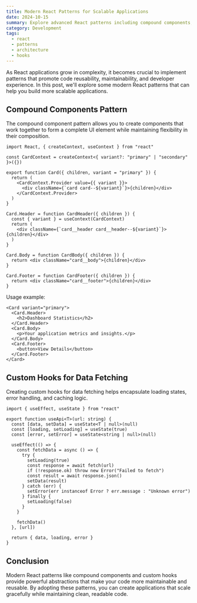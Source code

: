 ```yaml
---
title: Modern React Patterns for Scalable Applications
date: 2024-10-15
summary: Explore advanced React patterns including compound components, render props, and custom hooks for building maintainable applications.
category: Development
tags:
  - react
  - patterns
  - architecture
  - hooks
---
```


As React applications grow in complexity, it becomes crucial to implement patterns that promote code reusability, maintainability, and developer experience. In this post, we'll explore some modern React patterns that can help you build more scalable applications.

## Compound Components Pattern

The compound component pattern allows you to create components that work together to form a complete UI element while maintaining flexibility in their composition.

```tsx path="components/Card/index.tsx"
import React, { createContext, useContext } from "react"

const CardContext = createContext<{ variant?: "primary" | "secondary" }>({})

export function Card({ children, variant = "primary" }) {
  return (
    <CardContext.Provider value={{ variant }}>
      <div className={`card card--${variant}`}>{children}</div>
    </CardContext.Provider>
  )
}

Card.Header = function CardHeader({ children }) {
  const { variant } = useContext(CardContext)
  return (
    <div className={`card__header card__header--${variant}`}>{children}</div>
  )
}

Card.Body = function CardBody({ children }) {
  return <div className="card__body">{children}</div>
}

Card.Footer = function CardFooter({ children }) {
  return <div className="card__footer">{children}</div>
}
```

Usage example:

```tsx path="pages/dashboard.tsx"
<Card variant="primary">
  <Card.Header>
    <h2>Dashboard Statistics</h2>
  </Card.Header>
  <Card.Body>
    <p>Your application metrics and insights.</p>
  </Card.Body>
  <Card.Footer>
    <button>View Details</button>
  </Card.Footer>
</Card>
```

## Custom Hooks for Data Fetching

Creating custom hooks for data fetching helps encapsulate loading states, error handling, and caching logic.

```tsx path="hooks/useApi.tsx"
import { useEffect, useState } from "react"

export function useApi<T>(url: string) {
  const [data, setData] = useState<T | null>(null)
  const [loading, setLoading] = useState(true)
  const [error, setError] = useState<string | null>(null)

  useEffect(() => {
    const fetchData = async () => {
      try {
        setLoading(true)
        const response = await fetch(url)
        if (!response.ok) throw new Error("Failed to fetch")
        const result = await response.json()
        setData(result)
      } catch (err) {
        setError(err instanceof Error ? err.message : "Unknown error")
      } finally {
        setLoading(false)
      }
    }

    fetchData()
  }, [url])

  return { data, loading, error }
}
```

## Conclusion

Modern React patterns like compound components and custom hooks provide powerful abstractions that make your code more maintainable and reusable. By adopting these patterns, you can create applications that scale gracefully while maintaining clean, readable code.
